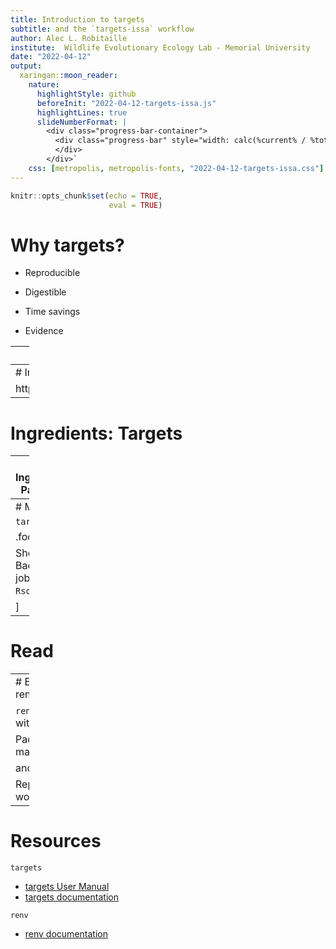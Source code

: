 ```yaml
---
title: Introduction to targets
subtitle: and the `targets-issa` workflow
author: Alec L. Robitaille
institute:  Wildlife Evolutionary Ecology Lab - Memorial University
date: "2022-04-12"
output: 
  xaringan::moon_reader:
    nature:
      highlightStyle: github
      beforeInit: "2022-04-12-targets-issa.js"
      highlightLines: true
      slideNumberFormat: |
        <div class="progress-bar-container">
          <div class="progress-bar" style="width: calc(%current% / %total% * 100%);">
          </div>
        </div>`
    css: [metropolis, metropolis-fonts, "2022-04-12-targets-issa.css"]
---
```


```r
knitr::opts_chunk$set(echo = TRUE,
                      eval = TRUE)
```


# Why targets?

- Reproducible

- Digestible

- Time savings

- Evidence



---
# Ingredients

- Functions

- Targets

- Packages


---
# Ingredients: Functions


https://books.ropensci.org/targets/functions.html



---
# Ingredients: Targets



---
# Ingredients: Packages

`R/packages.R`

```
# Packages ----------------------------------------------------------------
library(targets)
library(tarchetypes)
library(qs)
library(visNetwork)

library(renv)
library(conflicted)

library(data.table)

library(amt)
library(sf)
library(raster)

library(parsedate)

library(ggplot2)
library(ggthemes)

library(distanceto)

library(glmmTMB)
```



---
# Make

`tar_make()`


.footnote[

Shortcuts! Background jobs! `Rscript`!

]



---
# Read



---
# Extras: renv

`renv` paired with `targets`:

Package management

and 

Reproducible workflow


---
# Resources


`targets`

* [targets User Manual](https://books.ropensci.org/targets/)
* [targets documentation](https://docs.ropensci.org/targets/)

`renv`

* [renv documentation](https://rstudio.github.io/renv/)
